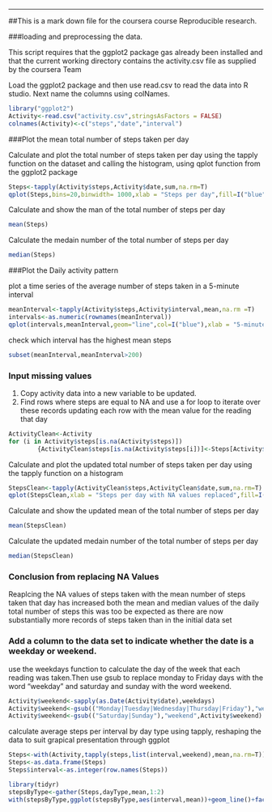 ---

##This is a mark down file for the coursera course Reproducible research.

###loading and preprocessing the data.

This script requires that the ggplot2 package gas already been installed and that the current working directory contains the activity.csv file as supplied by the coursera Team

Load the ggplot2 package and then use read.csv to read the data into R studio. Next name the columns using colNames.

```r
library("ggplot2")
Activity<-read.csv("activity.csv",stringsAsFactors = FALSE)
colnames(Activity)<-c("steps","date","interval")
```

###Plot the mean total number of steps taken per day

Calculate and plot the total number of steps taken per day using the tapply function on the dataset and calling the 
histogram, using qplot function from the ggplot2 package 

```r
Steps<-tapply(Activity$steps,Activity$date,sum,na.rm=T)
qplot(Steps,bins=20,binwidth= 1000,xlab = "Steps per day",fill=I("blue"),alpha=I(0.6))
```

Calculate and show the man of the total number of steps per day

```r
mean(Steps)
```

Calculate the medain number of the total number of steps per day
```r
median(Steps)
```

###Plot the Daily activity pattern

plot a time series of the average number of steps taken in a 5-minute interval

```r
meanInterval<-tapply(Activity$steps,Activity$interval,mean,na.rm =T)
intervals<-as.numeric(rownames(meanInterval))
qplot(intervals,meanInterval,geom="line",col=I("blue"),xlab = "5-minute intervals", ylab = "Average Number of steps")

````

check which interval has the highest mean steps

```r
subset(meanInterval,meanInterval>200)
```

### Input missing values

1. Copy activity data into a new variable to be updated.
2. Find rows where steps are equal to NA and use a for loop to iterate over these records updating each row with the mean value
   for the reading that day 
   
```r
ActivityClean<-Activity
for (i in Activity$steps[is.na(Activity$steps)])
        {ActivityClean$steps[is.na(Activity$steps[i])]<-Steps[Activity$date[is.na(Activity$steps[i])]]}

```

Calculate and plot the updated total number of steps taken per day using the tapply function on a histogram 

```r
StepsClean<-tapply(ActivityClean$steps,ActivityClean$date,sum,na.rm=T)
qplot(StepsClean,xlab = "Steps per day with NA values replaced",fill=I("blue"),alpha=I(0.6))
```

Calculate and show the updated mean of the total number of steps per day

```r
mean(StepsClean)
```

Calculate the updated medain number of the total number of steps per day
```r
median(StepsClean)
```

### Conclusion from replacing NA Values

Reaplcing the NA values of steps taken with the mean number of steps taken that day has increased both the mean and median values of the daily total number of steps this was too be expected as there are now substantially more records of steps taken than in the initial data set

### Add a column to the data set to indicate whether the date is a weekday or weekend.

use the weekdays function to calculate the day of the week that each reading was taken.Then use gsub to replace monday to Friday days with the word "weekday" and saturday and sunday with the word weekend.

```r
Activity$weekend<-sapply(as.Date(Activity$date),weekdays)
Activity$weekend<-gsub(("Monday|Tuesday|Wednesday|Thursday|Friday"),"weekday",Activity$weekend)
Activity$weekend<-gsub(("Saturday|Sunday"),"weekend",Activity$weekend)
```

calculate average steps per interval by day type using tapply, reshaping the data to suit grapical presentation through ggplot

```r
Steps<-with(Activity,tapply(steps,list(interval,weekend),mean,na.rm=T))
Steps<-as.data.frame(Steps)
Steps$interval<-as.integer(row.names(Steps))

library(tidyr)
stepsByType<-gather(Steps,dayType,mean,1:2)
with(stepsByType,ggplot(stepsByType,aes(interval,mean))+geom_line()+facet_grid(dayType ~ .)+ylab("mean steps per interval"))
```







